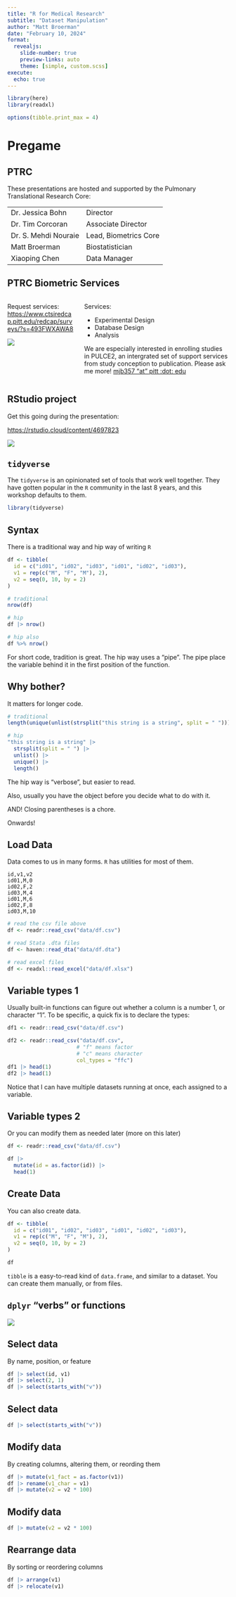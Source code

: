 ```yaml
---
title: "R for Medical Research"
subtitle: "Dataset Manipulation"
author: "Matt Broerman"
date: "February 10, 2024"
format:
  revealjs: 
    slide-number: true
    preview-links: auto
    theme: [simple, custom.scss]
execute:
  echo: true
---
```


```r
library(here)
library(readxl)

options(tibble.print_max = 4)

```

# Pregame

## PTRC

These presentations are hosted and supported by the Pulmonary Translational Research Core:



|                      |                       |
|----------------------|-----------------------|
| Dr. Jessica Bohn     | Director              |
| Dr. Tim Corcoran     | Associate Director    |
| Dr. S. Mehdi Nouraie | Lead, Biometrics Core |
| Matt Broerman        | Biostatistician       |
| Xiaoping Chen        | Data Manager          |

## PTRC Biometric Services

::::{.columns}

:::{.column}
Request services: 
<https://www.ctsiredcap.pitt.edu/redcap/surveys/?s=493FWXAWA8>

![](images/qrcode_ptrc_req.png)
:::

:::{.column}
Services:

-   Experimental Design
-   Database Design
-   Analysis

We are especially interested in enrolling studies in PULCE2, an intergrated set of support services from study conception to publication. Please ask me more! [mjb357 "at" pitt :dot: edu](mailto:mjb357@pitt.edu)

:::

::::

## RStudio project

Get this going during the presentation:

<https://rstudio.cloud/content/4697823>

![](images/qrcode.png)

## `tidyverse`

The `tidyverse` is an opinionated set of tools that work well together. They have gotten popular in the `R` community in the last 8 years, and this workshop defaults to them.

```r
library(tidyverse)
```

## Syntax

There is a traditional way and hip way of writing `R`

```r
df <- tibble(
  id = c("id01", "id02", "id03", "id01", "id02", "id03"),     
  v1 = rep(c("M", "F", "M"), 2),                          
  v2 = seq(0, 10, by = 2) 
)
```

```r
# traditional
nrow(df)

# hip
df |> nrow()

# hip also
df %>% nrow()
```

For short code, tradition is great. The hip way uses a "pipe". The pipe place the variable behind it in the first position of the function.

## Why bother?

It matters for longer code.

```r
# traditional
length(unique(unlist(strsplit("this string is a string", split = " "))))

# hip
"this string is a string" |> 
  strsplit(split = " ") |>
  unlist() |> 
  unique() |> 
  length()
```

The hip way is "verbose", but easier to read.

Also, usually you have the object before you decide what to do with it.

AND! Closing parentheses is a chore.

Onwards!

## Load Data

Data comes to us in many forms. `R` has utilities for most of them.

    id,v1,v2
    id01,M,0
    id02,F,2
    id03,M,4
    id01,M,6
    id02,F,8
    id03,M,10

```r
# read the csv file above
df <- readr::read_csv("data/df.csv")

# read Stata .dta files
df <- haven::read_dta("data/df.dta")

# read excel files
df <- readxl::read_excel("data/df.xlsx")
```

## Variable types 1

Usually built-in functions can figure out whether a column is a number 1, or character "1". To be specific, a quick fix is to declare the types:

```r
df1 <- readr::read_csv("data/df.csv")

df2 <- readr::read_csv("data/df.csv", 
                      # "f" means factor
                      # "c" means character
                      col_types = "ffc")
df1 |> head(1)
df2 |> head(1)

```

Notice that I can have multiple datasets running at once, each assigned to a variable.

## Variable types 2

Or you can modify them as needed later (more on this later)

```r
df <- readr::read_csv("data/df.csv")

df |> 
  mutate(id = as.factor(id)) |> 
  head(1)
```

## Create Data

You can also create data.

```r
df <- tibble(
  id = c("id01", "id02", "id03", "id01", "id02", "id03"),     
  v1 = rep(c("M", "F", "M"), 2),                          
  v2 = seq(0, 10, by = 2) 
)

df
```

`tibble` is a easy-to-read kind of `data.frame`, and similar to a dataset. You can create them manually, or from files.

## `dplyr` "verbs" or functions

![](images/dplyr_diag.png)

## Select data

By name, position, or feature

```r
df |> select(id, v1)
df |> select(2, 1)
df |> select(starts_with("v"))
```

## Select data
```r
df |> select(starts_with("v"))
```

## Modify data

By creating columns, altering them, or reording them

```r
df |> mutate(v1_fact = as.factor(v1))
df |> rename(v1_char = v1)
df |> mutate(v2 = v2 * 100)
```

## Modify data

```r
df |> mutate(v2 = v2 * 100)
```


## Rearrange data

By sorting or reordering columns

```r
df |> arrange(v1)
df |> relocate(v1)
```

